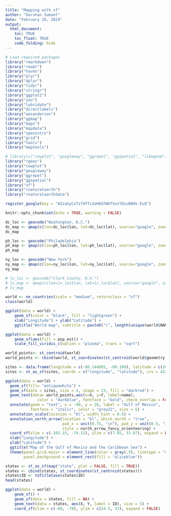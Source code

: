 ```yaml
---
title: "Mapping with sf"
author: "Darshan Sumant"
date: "February 10, 2019"
output: 
  html_document:
    toc: TRUE
    toc_float: TRUE
    code_folding: hide
---
```


```r

# Load required packages
library("rmarkdown")
library("readr")
library("haven")
library("plyr")
library("dplyr")
library("tidyr")
library("stringr")
library("ggplot2")
library("zoo")
library("lubridate")
library("directlabels")
library("wesanderson")
library("ggmap")
library("maps")
library("mapdata")
library("openintro")
library("grid")
library("tools")
library("maptools")

# library(c("cowplot", "googleway", "ggrepel", "ggspatial", "libwgeom", "sf", "rnaturalearth", "rnaturalearthdata"))
library("rgeos")
library("cowplot")
library("googleway")
library("ggrepel")
library("ggspatial")
library("sf")
library("rnaturalearth")
library("rnaturalearthdata")

register_google(key = "AIzaSyCvTsf9fTcIeH9d7WkTVxvYQzu80Hs-EvQ")

knitr::opts_chunk$set(echo = TRUE, warning = FALSE)
```

```r
dc_loc <- geocode("Washington, D.C.")
dc_map <- qmap(c(lon=dc_loc$lon, lat=dc_loc$lat), source="google", zoom=12)
dc_map

ph_loc <- geocode("Philadelphia")
ph_map <- qmap(c(lon=ph_loc$lon, lat=ph_loc$lat), source="google", zoom=12)
ph_map

ny_loc <- geocode("New York")
ny_map <- qmap(c(lon=ny_loc$lon, lat=ny_loc$lat), source="google", zoom=12)
ny_map

# lv_loc <- geocode("Clark County, N.V.")
# lv_map <- qmap(c(lon=lv_loc$lon, lat=lv_loc$lat), source="google", zoom=12)
# lv_map
```

```r
world <- ne_countries(scale = "medium", returnclass = "sf")
class(world)

ggplot(data = world) +
    geom_sf(color = "black", fill = "lightgreen") +
    xlab("Longitude") + ylab("Latitude") +
    ggtitle("World map", subtitle = paste0("(", length(unique(world$NAME)), " countries)"))

ggplot(data = world) +
    geom_sf(aes(fill = pop_est)) +
    scale_fill_viridis_c(option = "plasma", trans = "sqrt")

```

```r
world_points<- st_centroid(world)
world_points <- cbind(world, st_coordinates(st_centroid(world$geometry)))

sites <- data.frame(longitude = c(-80.144005, -80.109), latitude = c(26.479005, 26.83))
sites <- st_as_sf(sites, coords = c("longitude", "latitude"), crs = 4326, agr = "constant")

ggplot(data = world) + 
  geom_sf(fill= "antiquewhite") + 
  geom_sf(data = sites, size = 4, shape = 23, fill = "darkred") + 
  geom_text(data= world_points,aes(x=X, y=Y, label=name),
              color = "darkblue", fontface = "bold", check_overlap = FALSE) + 
  annotate(geom = "text", x = -90, y = 26, label = "Gulf of Mexico", 
           fontface = "italic", color = "grey22", size = 6) + 
  annotation_scale(location = "bl", width_hint = 0.5) + 
  annotation_north_arrow(location = "bl", which_north = "true", 
                         pad_x = unit(0.75, "in"), pad_y = unit(0.5, "in"),
                         style = north_arrow_fancy_orienteering) + 
  coord_sf(xlim = c(-102.15, -74.12), ylim = c(7.65, 33.97), expand = FALSE) + 
  xlab("Longitude") +
  ylab("Latitude") + 
  ggtitle("Map of the Gulf of Mexico and the Caribbean Sea") + 
  theme(panel.grid.major = element_line(color = gray(.5), linetype = "dashed", size = 0.5),
        panel.background = element_rect(fill = "aliceblue"))

```

```r
states <- st_as_sf(map("state", plot = FALSE, fill = TRUE))
states <- cbind(states, st_coordinates(st_centroid(states)))
states$ID <- toTitleCase(states$ID)
head(states)

ggplot(data = world) +
    geom_sf() +
    geom_sf(data = states, fill = NA) + 
    geom_text(data = states, aes(X, Y, label = ID), size = 5) +
    coord_sf(xlim = c(-88, -78), ylim = c(24.5, 33), expand = FALSE)
```